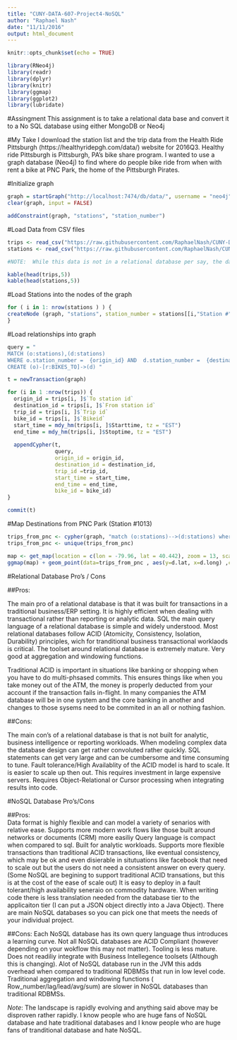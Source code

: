 ```yaml
---
title: "CUNY-DATA-607-Project4-NoSQL"
author: "Raphael Nash"
date: "11/11/2016"
output: html_document
---
```


```r
knitr::opts_chunk$set(echo = TRUE)
```

```r
library(RNeo4j)
library(readr)
library(dplyr)
library(knitr)
library(ggmap)
library(ggplot2)
library(lubridate)
```

#Assingment
This assignment is to take a relational data base and convert it to a No SQL database using either MongoDB or Neo4j

#My Take
I download the station list and the trip data from the Health Ride Pittsburgh (https://healthyridepgh.com/data/) website for 2016Q3.  Healthy ride Pittsburgh is Pittsburgh, PA's bike share program.  I wanted to use a graph database (Neo4j) to find where do people bike ride from when with rent a bike at PNC Park, the home of the Pittsburgh Pirates.  

#Initialize graph 
```r


graph = startGraph("http://localhost:7474/db/data/", username = "neo4j", password = "password")
clear(graph, input = FALSE)

addConstraint(graph, "stations", "station_number")

```

#Load Data from CSV files
```r
trips <- read_csv("https://raw.githubusercontent.com/RaphaelNash/CUNY-DATA-607/master/Project4-NoSQL/HealthyRide-Rentals-2016-Q3.csv")
stations <- read_csv("https://raw.githubusercontent.com/RaphaelNash/CUNY-DATA-607/master/Project4-NoSQL/HealthyRideStations2016.csv")

#NOTE:  While this data is not in a relational database per say, the data is relational.  It is 2 tables Stations, and Trips and the Trips table has 2 foriegn keys back to the stations table.  One for destination and one for origin.  

kable(head(trips,5))
kable(head(stations,5))
```

#Load Stations into the nodes of the graph
```r


for ( i in 1: nrow(stations ) ) {
createNode (graph, "stations", station_number = stations[[i,"Station #"]], name = stations[[i,"Stations Name"]] , num_of_racks = stations[[i,"# of Racks" ]], lat = stations[[i,"Latitude"]] , long = stations[[i,"Longitude"]] )
}
```

#Load relationships into graph 
```r
query = "
MATCH (o:stations),(d:stations)
WHERE o.station_number =  {origin_id} AND  d.station_number =  {destination_id} 
CREATE (o)-[r:BIKES_TO]->(d) "

t = newTransaction(graph)

for (i in 1 :nrow(trips)) {
  origin_id = trips[i, ]$`To station id`
  destination_id = trips[i, ]$`From station id`
  trip_id = trips[i, ]$`Trip id`
  bike_id = trips[i, ]$`Bikeid`
  start_time = mdy_hm(trips[i, ]$Starttime, tz = "EST")
  end_time = mdy_hm(trips[i, ]$Stoptime, tz = "EST")
   
  appendCypher(t, 
               query, 
               origin_id = origin_id, 
               destination_id = destination_id,
               trip_id =trip_id,
               start_time = start_time,
               end_time = end_time,
               bike_id = bike_id) 
}

commit(t)

```

#Map Destinations from PNC Park (Station #1013)
```r

trips_from_pnc <- cypher(graph, "match (o:stations)-->(d:stations) where o.station_number = 1013 return d.lat, d.long")
trips_from_pnc <- unique(trips_from_pnc)

map <- get_map(location = c(lon = -79.96, lat = 40.442), zoom = 13, scale = 2, maptype = "roadmap")
ggmap(map) + geom_point(data=trips_from_pnc , aes(y=d.lat, x=d.long) ,color="red", size=1)
```


#Relational Database Pro's / Cons

##Pros: 

The main pro of a relational database is that it was built for transactions in a traditional business/ERP setting.  It is highly efficient when dealing with transactional rather than reporting or analytic data.   SQL the main query language of a relational database is simple and widely understood.  Most relational databases follow ACID (Atomicity, Consistency, Isolation, Durability) principles, wich for tranditional business transactional worklaods is critical.  The toolset around relational database is extremely mature.  Very good at aggregation and windowing functions.  

Traditional ACID  is important in situations like banking or shopping when you have to do multi-phsased commits.  This ensures things like when you take money out of the ATM, the money is properly deducted from your account if the transaction fails in-flight.  In many companies the ATM database will be in one system and the core banking in another and changes to those sysems need to be commited in an all or nothing fashion.  

##Cons:  

The main con's of a relational database is that is not built for analytic, business intelligence or reporting workloads. When modeling complex data the database design can get rather convoluted rather quickly.  SQL statements can get very large and can be cumbersome and time consuming to tune.  Fault tolerance/High Availablity of the ACID model is hard to scale.  It is easier to scale up then out.  This requires investment in large expensive servers.  Requires Object-Relational or Cursor processing when integrating results into code. 

#NoSQL Database Pro's/Cons

##Pros:  
  Data format is highly flexible and can model a variety of senarios with relative ease.  Supports more modern work flows like those built around networks or documents (CRM) more easiliy  Query language is compact when compared to sql.  Built for analytic workloads.   Supports more flexible transactions than traditional ACID transactions, like eventual consistency, which may be ok and even disierable in situtuations like facebook that need to scale out but the users do not need a consistent answer on every query. (Some NoSQL are begining to support traditional ACID transations, but this is at the cost of the ease of scale out) It is easy to deploy in a fault tolerant/high availability seneraio on commodity hardware.  When writing code there is less translation needed from the database tier to the applicaiton tier (I can put a JSON object directly into a Java Object). There are main NoSQL databases so you can pick one that meets the needs of your individual project.  
  
##Cons:
  Each NoSQL database has its own query language thus introduces a learning curve.  Not all NoSQL databases are ACID Compliant (however depending on your wokflow this may not matter).  Tooling is less mature.  Does not readiliy integrate with Business Intellegence toolsets (Although this is changing).  Alot of NoSQL database run in the JVM this adds overhead when compared to traditional RDBMSs that run in low level code.  Traditional aggregation and windowing functions ( Row_number/lag/lead/avg/sum) are slower in NoSQL databases than traditional RDBMSs.
  
*Note*: The landscape is rapidly evolving and anything said above may be disproven rather rapidly.  I know people who are huge fans of NoSQL database and hate traditional databases and I know people who are huge fans of tranditional database and hate NoSQL.   